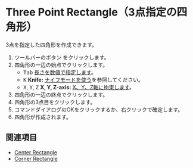 
# Three Point Rectangle（3点指定の四角形）

<Reference shortcut='' command='Three Point Rectangle' button='ツールバー' />

3点を指定した四角形を作成できます。

1. ツールバーのボタン <ButtonIcon type="button-three-point-rectangle" /> をクリックします。
2. 四角形の一辺の始点でクリックします。
   - <kbd>Tab</kbd> [長さを数値で指定します](./sketching-tips#specify-dimensions-numerically)。
   - <kbd>K</kbd> **Knife:** [ナイフモードを使う](./sketching-tips#use-knife-mode)を参照してください。
   - <kbd>X</kbd>, <kbd>Y</kbd>, <kbd>Z</kbd> **X, Y, Z-axis:** [X、Y、Z軸に拘束します](./sketching-tips#constrain-to-the-x-y-or-z-axis)。
3. 四角形の一辺の終点でクリックします。
4. 四角形の3点目をクリックします。
5. コマンドダイアログのOKをクリックするか、右クリックで確定します。
6. 四角形が作成されます。

<VideoPlayer fileName="three-point-rectangle"/>

## 関連項目

- [Center Rectangle](./center-rectangle)
- [Corner Rectangle](./corner-rectangle)
